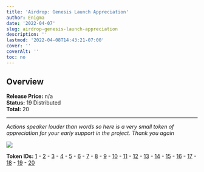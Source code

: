 ```yaml
---
title: 'Airdrop: Genesis Launch Appreciation'
author: Enigma
date: '2022-04-07'
slug: airdrop-genesis-launch-appreciation
description: ''
lastmod: '2022-04-08T14:43:21-07:00'
cover: ''
coverAlt: ''
toc: no
---
```



## Overview

**Release Price:** n/a  
**Status:** 19 Distributed  
**Total:** 20

<hr> 

*Actions speaker louder than words so here is a very small token of appreciation for your early support in the project. Thank you again*


![](https://skyharbor.mo.cloudinary.net/card/https://cloudflare-ipfs.com/ipfs/bafybeichkmljapbe6zmwx2gk22pngrsiptf7tkz5afa4tkkylsbgh5s6ee?resource_type=image)


**Token IDs:** [1](https://explorer.ergoplatform.com/en/token/94205bb13342da12887ef51314324ee17c0f3e337ae48bf102712e13c7eda5ac) - [2](https://explorer.ergoplatform.com/en/token/c11531bb89d0fbc36330c2042453dfc06f6de0fbf8913d2add497e8b6414e0dc) - [3](https://explorer.ergoplatform.com/en/token/c30eeaf0eec8c5cb9f090c64e049b9439ca4bb6a55bd6bb2dc470f72bd00315d) - [4](https://explorer.ergoplatform.com/en/token/5764c92fad618cad46c1a45e858348cb17881e0c769d5c54872744df0672ad06) - [5](https://explorer.ergoplatform.com/en/token/69902025d0099fc0644ee56bb1601f608bd3ee95fb5338a4c2dce8648309dcab) - [6](https://explorer.ergoplatform.com/en/token/aa30e7473f1963753fa657163cdd16537a5e662a0ad0b2f317b03c718e2ae9cf) - [7](https://explorer.ergoplatform.com/en/token/872564d6d713bf86f0cfe931b43b7a8eb60a6a142d5da5874a63b0307778a405) - [8](https://explorer.ergoplatform.com/en/token/056cba97d7e56b9cfe0c5f43de92c5818e408a9d9c9867620de01c050d7e4f4d) - [9](https://explorer.ergoplatform.com/en/token/3a47805b2862e02abf14cf52d3e9ee3f3a3ee9365a11e46ff227a7f66da8fb9a) - [10](https://explorer.ergoplatform.com/en/token/04aef02c9de57dbe10b95b8cb7b1d0d1db19845ab874075d2e98bad9782e09a2) - [11](https://explorer.ergoplatform.com/en/token/ca2d9dd4b67a12e31f9442e1140b5eaeeac1f1563694861b2f9467fd78cb3c83) - [12](https://explorer.ergoplatform.com/en/token/a4689a578f641a56930fb90ed2d01d7f82d2b2100de157ef7dd406912b2e0807) - [13](https://explorer.ergoplatform.com/en/token/2730e157a8c224c012ea093435d37cf406e38d280e80ea9c4dc11f6afe1e8027) - [14](https://explorer.ergoplatform.com/en/token/21a49819f411a8b2c8e0ac683e844de0e9701fc5f9583548e5e40d0f06d3a5f1) - [15](https://explorer.ergoplatform.com/en/token/88fe83a1febefcfa65ae67a048789bad0636a09079d0f19c09db6199ecb0980e) - [16](https://explorer.ergoplatform.com/en/token/b162f4838994079f84ef87020bb336e90908e72780817a6814af238a0122492a) - [17](https://explorer.ergoplatform.com/en/token/c834c5d7439ec18103927f02336644248319dc6c0402b59256abc1983a99789a) - [18](https://explorer.ergoplatform.com/en/token/254c7b30af28ece22ecba395675519bc08b7ea9db79ebcfafeb4989d62acce0a) - [19](https://explorer.ergoplatform.com/en/token/3b88aa223d61a7640ba489fbcfa1f13f8284d8d611d5e361ab1c0d01d91124da) - [20](https://explorer.ergoplatform.com/en/issued-tokens?searchQuery=9e5f8108ae6c1c1843e3531f615dd4b78f8851fd72042b8b9eb911ef43239c7f)

